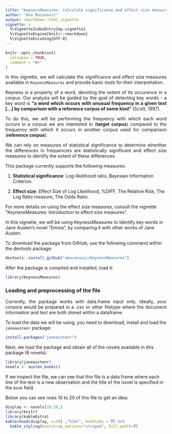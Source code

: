 ```yaml
---
title: "KeynessMeasures: Calculate significance and effect size measures of word keyness"
author: "Ana Macanović"
output: rmarkdown::html_vignette
vignette: >
  %\VignetteIndexEntry{my-vignette}
  %\VignetteEngine{knitr::rmarkdown}
  %\VignetteEncoding{UTF-8}
---
```


```r
knitr::opts_chunk$set(
  collapse = TRUE,
  comment = "#>"
)
```

<p align='justify'>In this vignette, we will calculate the significance and effect size measures
available in `KeynessMeasures` and provide basic tools for their interpretation.</p>

<p align='justify'>Keyness is a property of a word, denoting the extent of its occurence in a corpus.
Our analysis will be guided by the goal of detecting key words - a key word is
**“a word which occurs with unusual frequency in a given text […] by comparison with a reference corpus of some kind”** (Scott, 1997). </p>

<p align='justify'>To do this, we will be performing the frequency with which each word occurs in a 
corpus we are interested in (**target corpus**) compared to the frequency with
which it occurs in another corpus used for comparison (**reference corpus**).</p>

<p align='justify'>We can rely on measures of statistical significance to determine wherther the 
differences in frequencies are statistically significant and effect size measures
to identify the extent of these differences.</p>


This package currently supports the following measures:

1.  **Statistical significance:** Log-likelihood ratio, Bayesian Information Criterion.

2.  **Effect size:** Effect Size of Log Likelihood, %DIFF, The Relative Risk,
The Log Ratio measure, The Odds Ratio.

For more details on using the effect size measures, consult the vignette 
"KeynessMeasures: Introduction to effect size measures". 

In this vignette, we will be using KeynessMeasures to identify key words in
Jane Austen's novel "Emma", by comparing it with other works of Jane Austen.


To download the package from GitHub, use the following command within
the devtools package:
```r
devtools::install_github("amacanovic/KeynessMeasures")
```

After the package is compiled and installed, load it:

```r
library(KeynessMeasures)
```

### Loading and preprocessing of the file ###

<p align='justify'> Currently, the package works with data.frame input only. Ideally, your corpora
would be prepared in a .csv or other filetype where the document information and text
are both stored within a dataframe.</p>

To load the data we will be using, you need to download, install and load the `janeaustenr` package:
```r
install.packages("janeaustenr")
```

Next, we load the package and obtain all of the novels available in this package 
(6 novels):
```r
library(janeaustenr)
novels <- austen_books()
```

If we inspect the file, we can see that this file is a data.frame where each line
of the text is a new observation and the title of the novel is specified in the
`book` field.

Below you can see rows 10 to 20 of this file to get an idea:
```r
display <- novels[10:20,]
library(knitr)
library(kableExtra)
kable(head(display, n=10) ,"html", booktabs = T) %>%
  kable_styling(bootstrap_options="striped", full_width=T)
```
